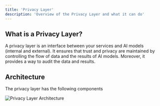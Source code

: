 ```yaml
---
title: 'Privacy Layer'
description: 'Overview of the Privacy Layer and what it can do'
---
```


## What is a Privacy Layer?

A privacy layer is an interface between your services and AI models (internal and external). It ensures that trust and privacy are maintained by controlling the flow of data and the results of AI models. Moreover, it provides a way to audit the data and results.


## Architecture
The privacy layer has the following components

![Privacy Layer Architecture](https://i.ibb.co/B2L6jZZ/LLM-Architecture.png)

